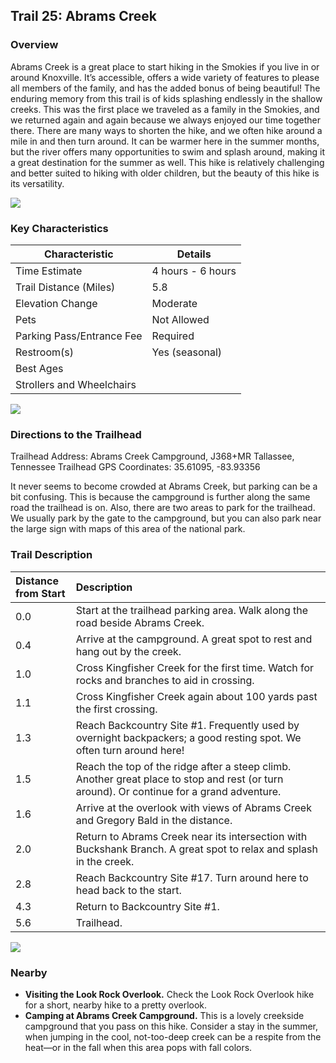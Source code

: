 ## Trail 25: Abrams Creek

### Overview

Abrams Creek is a great place to start hiking in the Smokies if you live in or around Knoxville. It's accessible, offers a wide variety of features to please all members of the family, and has the added bonus of being beautiful! The enduring memory from this trail is of kids splashing endlessly in the shallow creeks. This was the first place we traveled as a family in the Smokies, and we returned again and again because we always enjoyed our time together there. There are many ways to shorten the hike, and we often hike around a mile in and then turn around. It can be warmer here in the summer months, but the river offers many opportunities to swim and splash around, making it a great destination for the summer as well. This hike is relatively challenging and better suited to hiking with older children, but the beauty of this hike is its versatility.

![](img/trail-25-figure-01.jpg)

### Key Characteristics

| **Characteristic**     | **Details**         |
|-------------------------|---------------------|
| Time Estimate          | 4 hours - 6 hours           |
| Trail Distance (Miles) | 5.8                 |
| Elevation Change       | Moderate          |
| Pets                   | Not Allowed         |
| Parking Pass/Entrance Fee | Required         |
| Restroom(s)            | Yes (seasonal)      |
| Best Ages              |                     |
| Strollers and Wheelchairs |                             |

![](maps/trail-25-map.jpeg)

### Directions to the Trailhead

Trailhead Address: Abrams Creek Campground, J368+MR Tallassee, Tennessee Trailhead GPS Coordinates: 35.61095, -83.93356

It never seems to become crowded at Abrams Creek, but parking can be a bit confusing. This is because the campground is further along the same road the trailhead is on. Also, there are two areas to park for the trailhead. We usually park by the gate to the campground, but you can also park near the large sign with maps of this area of the national park.

### Trail Description

| Distance from Start | Description                                                                                                                               |
|:------------|:------------------------------------------------------|
| 0.0                 | Start at the trailhead parking area. Walk along the road beside Abrams Creek.                                                             |
| 0.4                 | Arrive at the campground. A great spot to rest and hang out by the creek.                                                                 |
| 1.0                 | Cross Kingfisher Creek for the first time. Watch for rocks and branches to aid in crossing.                                               |
| 1.1                 | Cross Kingfisher Creek again about 100 yards past the first crossing.                                                                     |
| 1.3                 | Reach Backcountry Site #1. Frequently used by overnight backpackers; a good resting spot. We often turn around here!                      |
| 1.5                 | Reach the top of the ridge after a steep climb. Another great place to stop and rest (or turn around). Or continue for a grand adventure. |
| 1.6                 | Arrive at the overlook with views of Abrams Creek and Gregory Bald in the distance.                                                       |
| 2.0                 | Return to Abrams Creek near its intersection with Buckshank Branch. A great spot to relax and splash in the creek.                        |
| 2.8                 | Reach Backcountry Site #17. Turn around here to head back to the start.                                                                   |
| 4.3                 | Return to Backcountry Site #1.                                                                                                            |
| 5.6                 | Trailhead.                                                                                                                                |

![](img/trail-25-figure-02.jpg)

### Nearby

-   **Visiting the Look Rock Overlook.** Check the Look Rock Overlook hike for a short, nearby hike to a pretty overlook.
-   **Camping at Abrams Creek Campground.** This is a lovely creekside campground that you pass on this hike. Consider a stay in the summer, when jumping in the cool, not-too-deep creek can be a respite from the heat---or in the fall when this area pops with fall colors.
